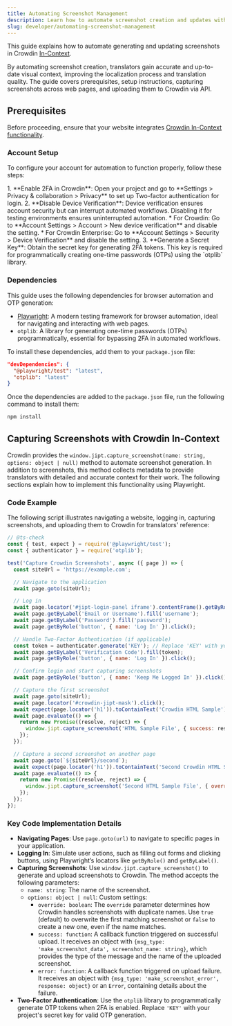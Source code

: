 ```yaml
---
title: Automating Screenshot Management
description: Learn how to automate screenshot creation and updates with Crowdin In-Context and Playwright
slug: developer/automating-screenshot-management
---
```



This guide explains how to automate generating and updating screenshots in Crowdin [In-Context](/developer/in-context-localization/).

By automating screenshot creation, translators gain accurate and up-to-date visual context, improving the localization process and translation quality. The guide covers prerequisites, setup instructions, capturing screenshots across web pages, and uploading them to Crowdin via API.

## Prerequisites

Before proceeding, ensure that your website integrates [Crowdin In-Context functionality](/developer/in-context-localization/#integration).

### Account Setup

To configure your account for automation to function properly, follow these steps:

<Steps>
  1. **Enable 2FA in Crowdin**: Open your project and go to **Settings > Privacy & collaboration > Privacy** to set up Two-factor authentication for login.
  2. **Disable Device Verification**: Device verification ensures account security but can interrupt automated workflows. Disabling it for testing environments ensures uninterrupted automation.
      * For Crowdin: Go to **Account Settings > Account > New device verification** and disable the setting.
      * For Crowdin Enterprise: Go to **Account Settings > Security > Device Verification** and disable the setting.
  3. **Generate a Secret Key**: Obtain the secret key for generating 2FA tokens. This key is required for programmatically creating one-time passwords (OTPs) using the `otplib` library.
</Steps>

### Dependencies

This guide uses the following dependencies for browser automation and OTP generation:

- [Playwright](https://playwright.dev/): A modern testing framework for browser automation, ideal for navigating and interacting with web pages.
- `otplib`: A library for generating one-time passwords (OTPs) programmatically, essential for bypassing 2FA in automated workflows.

To install these dependencies, add them to your `package.json` file:

```json title="package.json"
"devDependencies": {
  "@playwright/test": "latest",
  "otplib": "latest"
}
```

Once the dependencies are added to the `package.json` file, run the following command to install them:

```bash
npm install
```

## Capturing Screenshots with Crowdin In-Context

Crowdin provides the `window.jipt.capture_screenshot(name: string, options: object | null)` method to automate screenshot generation. In addition to screenshots, this method collects metadata to provide translators with detailed and accurate context for their work. The following sections explain how to implement this functionality using Playwright.

### Code Example

The following script illustrates navigating a website, logging in, capturing screenshots, and uploading them to Crowdin for translators' reference:

```js
// @ts-check
const { test, expect } = require('@playwright/test');
const { authenticator } = require('otplib');

test('Capture Crowdin Screenshots', async ({ page }) => {
  const siteUrl = 'https://example.com';

  // Navigate to the application
  await page.goto(siteUrl);

  // Log in
  await page.locator('#jipt-login-panel iframe').contentFrame().getByRole('button', { name: 'Log In' }).click();
  await page.getByLabel('Email or Username').fill('username');
  await page.getByLabel('Password').fill('password');
  await page.getByRole('button', { name: 'Log In' }).click();

  // Handle Two-Factor Authentication (if applicable)
  const token = authenticator.generate('KEY'); // Replace 'KEY' with your 2FA secret
  await page.getByLabel('Verification Code').fill(token);
  await page.getByRole('button', { name: 'Log In' }).click();

  // Confirm login and start capturing screenshots
  await page.getByRole('button', { name: 'Keep Me Logged In' }).click();

  // Capture the first screenshot
  await page.goto(siteUrl);
  await page.locator('#crowdin-jipt-mask').click();
  await expect(page.locator('h1')).toContainText('Crowdin HTML Sample');
  await page.evaluate(() => {
    return new Promise((resolve, reject) => {
      window.jipt.capture_screenshot('HTML Sample File', { success: resolve, error: reject });
    });
  });

  // Capture a second screenshot on another page
  await page.goto(`${siteUrl}/second`);
  await expect(page.locator('h1')).toContainText('Second Crowdin HTML Sample');
  await page.evaluate(() => {
    return new Promise((resolve, reject) => {
      window.jipt.capture_screenshot('Second HTML Sample File', { override: false, success: resolve, error: reject });
    });
  });
});
```

### Key Code Implementation Details

* **Navigating Pages**: Use `page.goto(url)` to navigate to specific pages in your application.
* **Logging In**: Simulate user actions, such as filling out forms and clicking buttons, using Playwright’s locators like `getByRole()` and `getByLabel()`.
* **Capturing Screenshots**: Use `window.jipt.capture_screenshot()` to generate and upload screenshots to Crowdin. The method accepts the following parameters:
   * `name: string`: The name of the screenshot.
   * `options: object | null`: Custom settings:
     * `override: boolean`: The `override` parameter determines how Crowdin handles screenshots with duplicate names. Use `true` (default) to overwrite the first matching screenshot or `false` to create a new one, even if the name matches.
     * `success: function`: A callback function triggered on successful upload. It receives an object with `{msg_type: 'make_screenshot_data', screenshot_name: string}`, which provides the type of the message and the name of the uploaded screenshot.
     * `error: function`: A callback function triggered on upload failure. It receives an object with `{msg_type: 'make_screenshot_error', response: object}` or an `Error`, containing details about the failure.
* **Two-Factor Authentication**: Use the `otplib` library to programmatically generate OTP tokens when 2FA is enabled. Replace `'KEY'` with your project's secret key for valid OTP generation.
